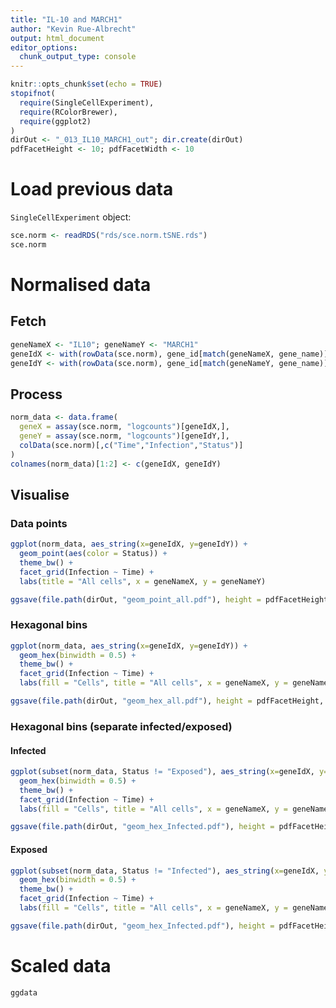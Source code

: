 ```yaml
---
title: "IL-10 and MARCH1"
author: "Kevin Rue-Albrecht"
output: html_document
editor_options: 
  chunk_output_type: console
---
```


```r
knitr::opts_chunk$set(echo = TRUE)
stopifnot(
  require(SingleCellExperiment),
  require(RColorBrewer),
  require(ggplot2)
)
dirOut <- "_013_IL10_MARCH1_out"; dir.create(dirOut)
pdfFacetHeight <- 10; pdfFacetWidth <- 10
```

# Load previous data

`SingleCellExperiment` object:

```r
sce.norm <- readRDS("rds/sce.norm.tSNE.rds")
sce.norm
```

# Normalised data

## Fetch

```r
geneNameX <- "IL10"; geneNameY <- "MARCH1"
geneIdX <- with(rowData(sce.norm), gene_id[match(geneNameX, gene_name)])
geneIdY <- with(rowData(sce.norm), gene_id[match(geneNameY, gene_name)])
```

## Process

```r
norm_data <- data.frame(
  geneX = assay(sce.norm, "logcounts")[geneIdX,],
  geneY = assay(sce.norm, "logcounts")[geneIdY,],
  colData(sce.norm)[,c("Time","Infection","Status")]
)
colnames(norm_data)[1:2] <- c(geneIdX, geneIdY)
```

## Visualise

### Data points

```r
ggplot(norm_data, aes_string(x=geneIdX, y=geneIdY)) +
  geom_point(aes(color = Status)) +
  theme_bw() +
  facet_grid(Infection ~ Time) +
  labs(title = "All cells", x = geneNameX, y = geneNameY)
```

```r
ggsave(file.path(dirOut, "geom_point_all.pdf"), height = pdfFacetHeight, width = pdfFacetWidth)
```

### Hexagonal bins

```r
ggplot(norm_data, aes_string(x=geneIdX, y=geneIdY)) +
  geom_hex(binwidth = 0.5) +
  theme_bw() +
  facet_grid(Infection ~ Time) +
  labs(fill = "Cells", title = "All cells", x = geneNameX, y = geneNameY)
```

```r
ggsave(file.path(dirOut, "geom_hex_all.pdf"), height = pdfFacetHeight, width = pdfFacetWidth)
```

### Hexagonal bins (separate infected/exposed) {.tabset}

#### Infected

```r
ggplot(subset(norm_data, Status != "Exposed"), aes_string(x=geneIdX, y=geneIdY)) +
  geom_hex(binwidth = 0.5) +
  theme_bw() +
  facet_grid(Infection ~ Time) +
  labs(fill = "Cells", title = "All cells", x = geneNameX, y = geneNameY)
```

```r
ggsave(file.path(dirOut, "geom_hex_Infected.pdf"), height = pdfFacetHeight, width = pdfFacetWidth)
```

#### Exposed

```r
ggplot(subset(norm_data, Status != "Infected"), aes_string(x=geneIdX, y=geneIdY)) +
  geom_hex(binwidth = 0.5) +
  theme_bw() +
  facet_grid(Infection ~ Time) +
  labs(fill = "Cells", title = "All cells", x = geneNameX, y = geneNameY)
```

```r
ggsave(file.path(dirOut, "geom_hex_Infected.pdf"), height = pdfFacetHeight, width = pdfFacetWidth)
```

# Scaled data

```r
ggdata
```

